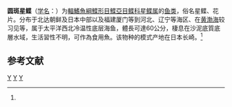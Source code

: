 {{Speciesbox
| taxon = Verasper variegatus
| image = Naturalis Biodiversity Center - RMNH.ART.200 - Verasper variegatus (Temminck and Schlegel) - Kawahara Keiga - 1823 - 1829 - Siebold Collection - pencil drawing - water colour.jpeg
| status = NE
| status_system = IUCN3.1
| binomial_authority = (Temminck et Schlegel, 1846)<ref name='id8687'>{{cite web| url =http://www.bioinfo.cn/db05/BjdwSpecies.php?action=view&id=8687| title =圆斑星鲽| work =《中国动物物种编目数据库》| publisher =中国科学院微生物研究所| author =中国科学院动物研究所| accessdate =2009-04-16| deadurl =yes| archiveurl =https://web.archive.org/web/20160305012241/http://www.bioinfo.cn/db05/BjdwSpecies.php?action=view&id=8687| archivedate =2016-03-05}}</ref>
| synonyms = *''Platessa variegata, Temminck & Schlegel, 1846''
}}

'''圆斑星鲽'''（[[学名|学名]]：{{lang|la|''Verasper variegatus''}}）为[[輻鰭魚綱|輻鰭魚綱]][[鰈形目|鰈形目]][[鰈亞目|鰈亞目]][[鲽科|鲽科]][[星鲽属|星鲽属]]的[[鱼类|鱼类]]，俗名星鲽、花片。分布于北达朝鲜及日本中部以及福建厦门等到河北、辽宁等海区、在[[黄渤海|黄渤海]]较习见等，属于太平洋西北冷温性底层海鱼，體長可達60公分，棲息在沙泥底質底層水域，生活習性不明，可作為食用魚。该物种的模式产地在日本长崎。<ref name='id8687'/>

== 参考文献 ==
{{reflist}}

{{Taxonbar|from=Q1046241}}

[[Category:食用魚|Y]]
[[Category:星鲽属|Y]]
[[Category:1846年描述的魚類|Y]]